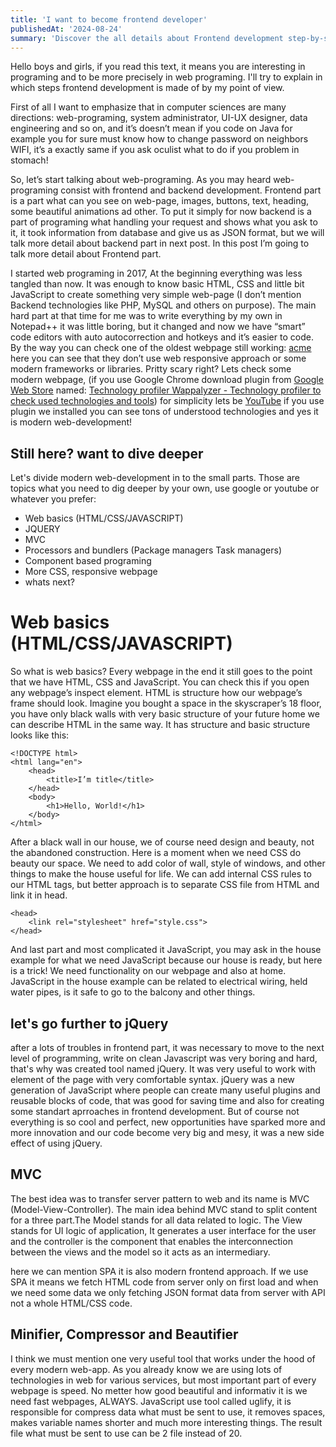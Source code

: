 ```yaml
---
title: 'I want to become frontend developer'
publishedAt: '2024-08-24'
summary: 'Discover the all details about Frontend development step-by-step'
---
```


Hello boys and girls, if you read this text, it means you are interesting in programing and to be more precisely in web programing. I'll try to explain in which steps frontend development is made of by my point of view.

First of all I want to emphasize that in computer sciences are many directions: web-programing, system administrator, UI-UX designer, data engineering and so on, and it’s doesn’t mean if you code on Java for example you for sure must know how to change password on neighbors WIFI, it’s a exactly same if you ask oculist what to do if you problem in stomach!

So, let’s start talking about web-programing. As you may heard web-programing consist with frontend and backend development. Frontend part is a part what can you see on web-page, images, buttons, text, heading, some beautiful animations ad other. To put it simply for now backend is a part of programing what handling your request and shows what you ask to it, it took information from database and give us as JSON format, but we will talk more detail about backend part in next post. In this post I’m going to talk more detail about Frontend part.

I started web programing in 2017, At the beginning everything was less tangled than now. It was enough to know basic HTML, CSS and little bit JavaScript to create something very simple web-page (I don’t mention Backend technologies like PHP, MySQL and others on purpose). The main hard part at that time for me was to write everything by my own in Notepad++ it was little boring, but it changed and now we have “smart” code editors with auto autocorrection and hotkeys and it’s easier to code. By the way you can check one of the oldest webpage still working: [acme](https://acme.com/) here you can see that they don’t use web responsive approach or some modern frameworks or libraries. Pritty scary right? Lets check some modern webpage, (if you use Google Chrome download plugin from [Google Web Store](https://chromewebstore.google.com/) named: [Technology profiler Wappalyzer - Technology profiler to check used technologies and tools](https://chromewebstore.google.com/detail/wappalyzer-technology-pro/gppongmhjkpfnbhagpmjfkannfbllamg)) for simplicity lets be [YouTube](https://www.youtube.com/) if you use plugin we installed you can see tons of understood technologies and yes it is modern web-development!

## Still here? want to dive deeper

Let's divide modern web-development in to the small parts. Those are topics what you need to dig deeper by your own, use google or youtube or whatever you prefer:
+ Web basics (HTML/CSS/JAVASCRIPT)
+ JQUERY
+ MVC
+ Processors and bundlers (Package managers Task managers)
+ Component based programing
+ More CSS, responsive webpage
+ whats next?

# Web basics (HTML/CSS/JAVASCRIPT)

So what is web basics? Every webpage in the end it still goes to the point that we have HTML, CSS and JavaScript. You can check this if you open any webpage’s inspect element. HTML is structure how our webpage’s frame should look. Imagine you bought a space in the skyscraper’s 18 floor, you have only black walls with very basic structure of your future home we can describe HTML in the same way. It has structure and basic structure looks like this:

```
<!DOCTYPE html>
<html lang="en">
    <head>
        <title>I’m title</title>
    </head>
    <body>
        <h1>Hello, World!</h1>
    </body>
</html>
```

After a black wall in our house, we of course need design and beauty, not the abandoned construction. Here is a moment when we need CSS do beauty our space. We need to add color of wall, style of windows, and other things to make the house useful for life. We can add internal CSS rules to our HTML tags, but better approach is to separate CSS file from HTML and link it in head.

```
<head>
    <link rel="stylesheet" href="style.css">
</head>
```

And last part and most complicated it JavaScript, you may ask in the house example for what we need JavaScript because our house is ready, but here is a trick! We need functionality on our webpage and also at home. JavaScript in the house example can be related to electrical wiring, held water pipes, is it safe to go to the balcony and other things.

## let's go further to jQuery

after a lots of troubles in frontend part, it was necessary to move to the next level of programming, write on clean Javascript was very boring and hard, that's why was created tool named jQuery. It was very useful to work with element of the page with very comfortable syntax. jQuery was a new generation of JavaScript where people can create many useful plugins and reusable blocks of code, that was good for saving time and also for creating some standart aprroaches in frontend development. But of course not everything is so cool and perfect, new opportunities have sparked more and more innovation and our code become very big and mesy, it was a new side effect of using jQuery.

## MVC

The best idea was to transfer server pattern to web and its name is MVC (Model-View-Controller). The main idea behind MVC stand to split  content for a three part.The Model stands for all data related to logic. The View stands for UI logic of application, It generates a user interface for the user and the controller is the component that enables the interconnection between the views and the model so it acts as an intermediary.

here we can mention SPA it is also modern frontend approach. If we use SPA it means we fetch HTML code from server only on first load and when we need some data we only fetching JSON format data from server with API not a whole HTML/CSS code.

## Minifier, Compressor and Beautifier

I think we must mention one very useful tool that works under the hood of every modern web-app. As you already know we are using lots of technologies in web for various services, but most important part of every webpage is speed. No metter how good beautiful and informativ it is we need fast webpages, ALWAYS. JavaScript use tool called uglify, it is responsible for compress data what must be sent to use, it removes spaces, makes variable names shorter and much more interesting things. The result file what must be sent to use can be 2 file instead of 20.

